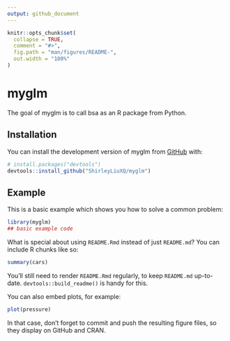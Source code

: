 ```yaml
---
output: github_document
---
```


<!-- README.md is generated from README.Rmd. Please edit that file -->

```r
knitr::opts_chunk$set(
  collapse = TRUE,
  comment = "#>",
  fig.path = "man/figures/README-",
  out.width = "100%"
)
```

# myglm

<!-- badges: start -->
<!-- badges: end -->

The goal of myglm is to call bsa as an R package from Python.

## Installation

You can install the development version of myglm from [GitHub](https://github.com/) with:

``` r
# install.packages("devtools")
devtools::install_github("ShirleyLiuXQ/myglm")
```

## Example

This is a basic example which shows you how to solve a common problem:

```r
library(myglm)
## basic example code
```

What is special about using `README.Rmd` instead of just `README.md`? You can include R chunks like so:

```r
summary(cars)
```

You'll still need to render `README.Rmd` regularly, to keep `README.md` up-to-date. `devtools::build_readme()` is handy for this.

You can also embed plots, for example:

```r
plot(pressure)
```

In that case, don't forget to commit and push the resulting figure files, so they display on GitHub and CRAN.
